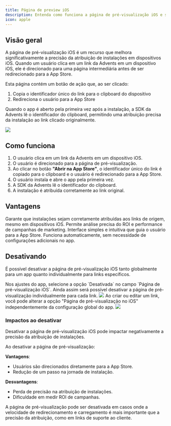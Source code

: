 ```yaml
---
title: Página de preview iOS
description: Entenda como funciona a página de pré-visualização iOS e suas vantagens para atribuição precisa de instalações.
icon: apple
---
```


## Visão geral

A página de pré-visualização iOS é um recurso que melhora significativamente a precisão da atribuição de instalações em dispositivos iOS. Quando um usuário clica em um link da Advents em um dispositivo iOS, ele é direcionado para uma página intermediária antes de ser redirecionado para a App Store.

Esta página contém um botão de ação que, ao ser clicado:

1. Copia o identificador único do link para o clipboard do dispositivo
2. Redireciona o usuário para a App Store

Quando o app é aberto pela primeira vez após a instalação, a SDK da Advents lê o identificador do clipboard, permitindo uma atribuição precisa da instalação ao link clicado originalmente.

<Frame>
  <img src='/assets/images/ios-preview-page/ios-preview-page.png' />
</Frame>

## Como funciona

1. O usuário clica em um link da Advents em um dispositivo iOS.
2. O usuário é direcionado para a página de pré-visualização.
3. Ao clicar no botão **"Abrir na App Store"**, o identificador único do link é copiado para o clipboard e o usuário é redirecionado para a App Store.
4. O usuário instala e abre o app pela primeira vez.
5. A SDK da Advents lê o identificador do clipboard.
6. A instalação é atribuída corretamente ao link original.

## Vantagens

<CardGroup cols={2}>
  <Card title='Atribuição Precisa' icon='bullseye-arrow'>
    Garante que instalações sejam corretamente atribuídas aos links de origem, mesmo em dispositivos
    iOS.
  </Card>
  <Card title='Análise de Campanhas' icon='chart-line'>
    Permite análise precisa do ROI e performance de campanhas de marketing.
  </Card>
  <Card title='Experiência Fluida' icon='mobile'>
    Interface simples e intuitiva que guia o usuário para a App Store.
  </Card>
  <Card title='Sem Configuração' icon='gear'>
    Funciona automaticamente, sem necessidade de configurações adicionais no app.
  </Card>
</CardGroup>

## Desativando

É possível desativar a página de pré-visualização iOS tanto globalmente para um app quanto individualmente para links específicos.

<Accordion title="Desativar globalmente por app">
  Nos ajustes do app, selecione a opção `Desativada` no campo `Página de pré-visualização iOS`. Ainda assim será possível desativar a página de pré-visualização individualmente para cada link.

  <Frame>
    <img src='/assets/images/ios-preview-page/disable-app.png' />
  </Frame>
</Accordion>

<Accordion title='Desativar por link'>
  Ao criar ou editar um link, você pode alterar a opção "Página de pré-visualização no
  iOS" independentemente da configuração global do app.

  <Frame>
    <img src='/assets/images/ios-preview-page/disable-link.png' />
  </Frame>
</Accordion>

### Impactos ao desativar

Desativar a página de pré-visualização iOS pode impactar negativamente a precisão da atribuição
de instalações.

Ao desativar a página de pré-visualização:

**Vantagens**:

- Usuários são direcionados diretamente para a App Store.
- Redução de um passo na jornada de instalação.

**Desvantagens**:

- Perda de precisão na atribuição de instalações.
- Dificuldade em medir ROI de campanhas.

<Note>
  A página de pré-visualização pode ser desativada em casos onde a velocidade de redirecionamento e
  carregamento é mais importante que a precisão da atribuição, como em links de suporte ao cliente.
</Note>
